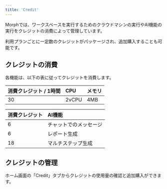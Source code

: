 ```yaml
---
title: 'Credit'
---
```


Morphでは、ワークスペースを実行するためのクラウドマシンの実行やAI機能の実行をクレジットの消費によって管理しています。

利用プランごとに一定数のクレジットがパッケージされ、追加購入することも可能です。

## クレジットの消費

各機能は、以下の表に従ってクレジットを消費します。

| 消費クレジット / 1時間 | CPU | メモリ |
| :--- | :--- | :--- |
| 30 | 2vCPU | 4MB |

| 消費クレジット | AI機能 |
| :--- | :--- |
| 6 | チャットでのメッセージ |
| 6 | レポート生成 |
| 18 | マルチステップ生成 |

## クレジットの管理

ホーム画面の「Credit」タブからクレジットの使用量の確認と追加購入ができます。
